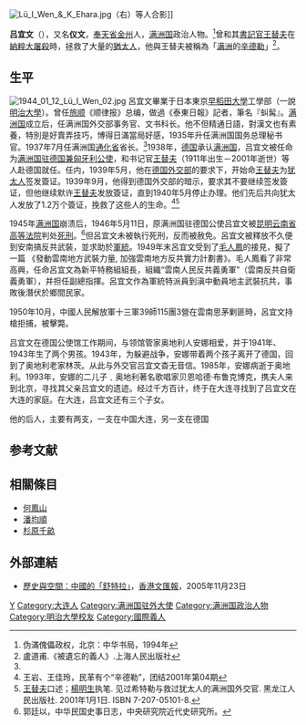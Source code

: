 [[File:Lü_I_Wen_&_K_Ehara.jpg|thumb]]（右）等人合影]]

'''吕宜文'''（{{bd|1897年||1950年|10月}}），又名'''仪文'''，[[奉天省|奉天省]][[金州|金州]]人，[[满洲国|满洲国]]政治人物。<ref name=wm>伪滿傀儡政权，北京：中华书局，1994年</ref>曾和其[[書記官|書記官]][[王替夫|王替夫]]在[[納粹大屠殺|納粹大屠殺]]時，拯救了大量的[[猶太人|猶太人]]，他與王替夫被稱為「[[满洲国|满洲]]的[[辛德勒|辛德勒]]」<ref>盧道甫.《被遺忘的義人》.上海人民出版社</ref>。

==生平==
[[File:1944_01_12_Lü_I_Wen_02.jpg|thumb]]
呂宜文畢業于日本東京[[早稻田大學|早稻田大學]]工學部（一說[[明治大學|明治大學]]）。曾任[[旅顺|旅顺]]《顺律报》总编，做過《泰東日報》記者，筆名『虯髯』。[[满洲国|满洲国]]成立后，任满洲国外交部事务官、文书科长。他不但精通日語，對漢文也有素養，特別是好賣弄技巧，博得日滿當局好感，1935年升任满洲国国务总理秘书官。1937年7月任满洲国[[通化省|通化省]]省长。<ref name=wm/>1938年，[[德国|德国]]承认[[满洲国|满洲国]]，吕宜文被任命为[[中国驻德国大使列表|满洲国驻德国兼匈牙利公使]]，和书记官[[王替夫|王替夫]]（1911年出生－2001年逝世）等人赴德国就任。任内，1939年5月，他在[[德国外交部|德国外交部]]的要求下，开始命[[王替夫|王替夫]]为[[犹太人|犹太人]]签发簽证。1939年9月，他得到德国外交部的暗示，要求其不要继续签发簽证，但他继续默许[[王替夫|王替夫]]发放簽证，直到1940年5月停止办理。他们先后共向犹太人发放了1.2万个簽证，挽救了这些人的生命。<ref>王岩、王佳玲，民革有个“辛德勒”，团结2001年第04期</ref><ref>[[王替夫|王替夫]]口述；[[楊明生|楊明生]]执笔. 见过希特勒与救过犹太人的满洲国外交官. 黑龙江人民出版社. 2001年1月1日. ISBN 7-207-05101-8.</ref>

1945年[[满洲国|满洲国]]崩溃后，1946年5月11日，原满洲国驻德国公使吕宜文被[[昆明|昆明]][[云南省高等法院|云南省高等法院]]判处[[死刑|死刑]]。<ref>郭廷以，中华民国史事日志，中央研究院近代史研究所。</ref>但呂宜文未被執行死刑，反而被赦免。呂宜文被釋放不久便到安南搞反共武裝，並求助於[[軍統|軍統]]。1949年末呂宜文受到了[[毛人鳳|毛人鳳]]的接見，擬了一篇 《發動雲南地方武裝力量, 加強雲南地方反共實力計劃書》。毛人鳳看了非常高興，任命呂宜文為新平特務組組長，組織“雲南人民反共義勇軍”（雲南反共自衛義勇軍），并担任副總指揮。呂宜文作為軍統特派員到滇中動員地主武裝抗共，事敗後潛伏於鄉間民家。

1950年10月，中國人民解放軍十三軍39師115團3營在雲南思茅剿匪時，呂宜文持槍拒捕，被擊斃。

吕宜文在德国公使馆工作期间，与领馆管家奥地利人安娜相爱，并于1941年、1943年生了两个男孩。1943年，为躲避战争，安娜带着两个孩子离开了德国，回到了奥地利老家林茨。从此与外交官吕宜文杳无音信。1985年，安娜病逝于奥地利。1993年，安娜的二儿子﹑奥地利著名歌唱家贝恩哈德·布鲁克博克，携夫人来到北京，寻找其父亲吕宜文的遗迹。经过千方百计，终于在大连寻找到了吕宜文在大连的家庭。在大连，吕宜文还有三个子女。

他的后人，主要有两支，一支在中国大连，另一支在德国

==参考文献==
{{reflist}}

==相關條目==
*[[何鳳山|何鳳山]]
*[[潘均順|潘均順]]
*[[杉原千畝|杉原千畝]]

==外部連結==
{{Commonscat|Lü I Wen}}
*[http://paper.wenweipo.com/2005/11/23/OT0511230003.htm 歷史與空間：中國的「舒特拉」]{{Webarchive|url=https://archive.today/20141219075210/http://paper.wenweipo.com/2005/11/23/OT0511230003.htm |date=2014-12-19 }}，[[文汇报_(香港)|香港文匯報]]，2005年11月23日

{{DEFAULTSORT:L吕}}
[[Category:吕姓|Y]]
[[Category:大连人|Category:大连人]]
[[Category:满洲国驻外大使|Category:满洲国驻外大使]]
[[Category:满洲国政治人物|Category:满洲国政治人物]]
[[Category:明治大學校友|Category:明治大學校友]]
[[Category:國際義人|Category:國際義人]]